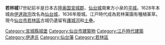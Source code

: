 {{日本城郭概要表|
img =Image:WakabayashiJoDorui.jpg|
img_capt =南面突出的土壘與堀跡|
img_width =260px|
name = 若林城|
pref = 宮城縣|
nihongo=若林城|
hiragana=わかばやしじょう|
romaji=Wakabayashi-jō|
ar_called = |
struct = 單郭式平城|
tower_struct = 無|
builders = 伊達政宗|
build_y = 1628年（[[寬永|寬永]]5年）|
revamp = 無|
rulers = 伊達政宗|
reject_y = 1636年（[[寬永|寬永]]13年）|
remains = 土壘、堀、門（移築）|
location = {{Coord|38|14|11|N|140|54|4|E|scale:20000}}|
}}
'''若林城'''17世紀前半是日本古[[陸奥国|陸奥国]][[宮城郡|宮城郡]]、[[仙台城|仙台城]]南東方小泉的[[平城_(城郭分類)|平城]]。1628年本城由[[伊達政宗|伊達政宗]]改名為[[仙台城|仙台城]]，1636年廢城。江戸時代成為若林薬園有種植薬草。現今[[仙台市|仙台市]][[若林區|若林區]]古城仍遺留有[[護城河|護城河]]和[[土壘|土壘]]。
{{DEFAULTSORT:Wakabayashi Jou}}
[[Category:宮城縣城堡|Category:宮城縣城堡]]
[[Category:仙台市建築物|Category:仙台市建築物]]
[[Category:江戶時代建築|Category:江戶時代建築]]
[[Category:伊達氏|Category:伊達氏]]
[[Category:仙台藩|Category:仙台藩]]
[[Category:若林區|Category:若林區]]